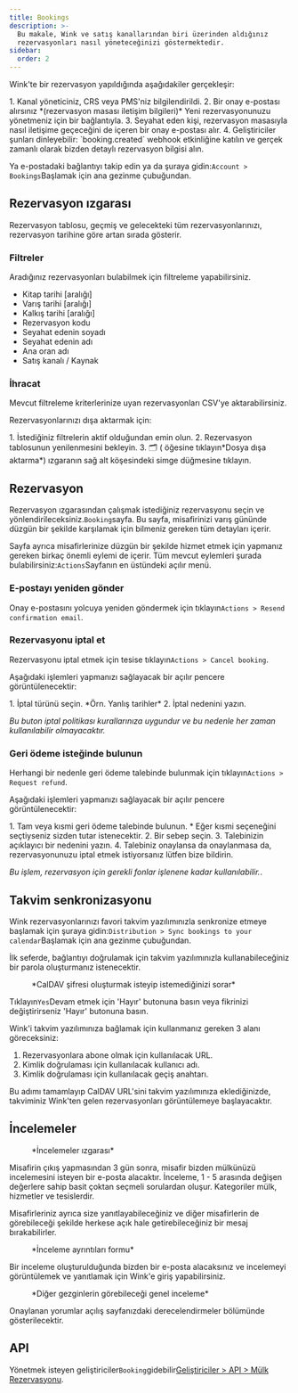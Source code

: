```yaml
---
title: Bookings
description: >-
  Bu makale, Wink ve satış kanallarından biri üzerinden aldığınız
  rezervasyonları nasıl yöneteceğinizi göstermektedir.
sidebar:
  order: 2
---
```


Wink'te bir rezervasyon yapıldığında aşağıdakiler gerçekleşir:

<Steps>
  1. Kanal yöneticiniz, CRS veya PMS'niz bilgilendirildi.
  2. Bir onay e-postası alırsınız *(rezervasyon masası iletişim bilgileri)* Yeni rezervasyonunuzu yönetmeniz için bir bağlantıyla.
  3. Seyahat eden kişi, rezervasyon masasıyla nasıl iletişime geçeceğini de içeren bir onay e-postası alır.
  4. Geliştiriciler şunları dinleyebilir: `booking.created` webhook etkinliğine katılın ve gerçek zamanlı olarak bizden detaylı rezervasyon bilgisi alın.
</Steps>


Ya e-postadaki bağlantıyı takip edin ya da şuraya gidin:`Account > Bookings`Başlamak için ana gezinme çubuğundan.

## Rezervasyon ızgarası

Rezervasyon tablosu, geçmiş ve gelecekteki tüm rezervasyonlarınızı, rezervasyon tarihine göre artan sırada gösterir.

### Filtreler

Aradığınız rezervasyonları bulabilmek için filtreleme yapabilirsiniz.

* Kitap tarihi \[aralığı]
* Varış tarihi \[aralığı]
* Kalkış tarihi \[aralığı]
* Rezervasyon kodu
* Seyahat edenin soyadı
* Seyahat edenin adı
* Ana oran adı
* Satış kanalı / Kaynak

### İhracat

Mevcut filtreleme kriterlerinize uyan rezervasyonları CSV'ye aktarabilirsiniz.

Rezervasyonlarınızı dışa aktarmak için:

<Steps>
  1. İstediğiniz filtrelerin aktif olduğundan emin olun.
  2. Rezervasyon tablosunun yenilenmesini bekleyin.
  3. 🗂️ ( öğesine tıklayın*Dosya dışa aktarma*) ızgaranın sağ alt köşesindeki simge düğmesine tıklayın.
</Steps>


## Rezervasyon

Rezervasyon ızgarasından çalışmak istediğiniz rezervasyonu seçin ve yönlendirileceksiniz.`Booking`sayfa.
Bu sayfa, misafirinizi varış gününde düzgün bir şekilde karşılamak için bilmeniz gereken tüm detayları içerir.

Sayfa ayrıca misafirlerinize düzgün bir şekilde hizmet etmek için yapmanız gereken birkaç önemli eylemi de içerir. Tüm mevcut eylemleri şurada bulabilirsiniz:`Actions`Sayfanın en üstündeki açılır menü.

### E-postayı yeniden gönder

Onay e-postasını yolcuya yeniden göndermek için tıklayın`Actions > Resend confirmation email`.

### Rezervasyonu iptal et

Rezervasyonu iptal etmek için tesise tıklayın`Actions > Cancel booking`.

Aşağıdaki işlemleri yapmanızı sağlayacak bir açılır pencere görüntülenecektir:

<Steps>
  1. İptal türünü seçin. *Örn. Yanlış tarihler*
  2. İptal nedenini yazın.
</Steps>


*Bu buton iptal politikası kurallarınıza uygundur ve bu nedenle her zaman kullanılabilir olmayacaktır.*

### Geri ödeme isteğinde bulunun

Herhangi bir nedenle geri ödeme talebinde bulunmak için tıklayın`Actions > Request refund`.

Aşağıdaki işlemleri yapmanızı sağlayacak bir açılır pencere görüntülenecektir:

<Steps>
  1. Tam veya kısmi geri ödeme talebinde bulunun.
     * Eğer kısmi seçeneğini seçtiyseniz sizden tutar istenecektir.
  2. Bir sebep seçin.
  3. Talebinizin açıklayıcı bir nedenini yazın.
  4. Talebiniz onaylansa da onaylanmasa da, rezervasyonunuzu iptal etmek istiyorsanız lütfen bize bildirin.
</Steps>


*Bu işlem, rezervasyon için gerekli fonlar işlenene kadar kullanılabilir.*.

## Takvim senkronizasyonu

Wink rezervasyonlarınızı favori takvim yazılımınızla senkronize etmeye başlamak için şuraya gidin:`Distribution > Sync bookings to your calendar`Başlamak için ana gezinme çubuğundan.

İlk seferde, bağlantıyı doğrulamak için takvim yazılımınızla kullanabileceğiniz bir parola oluşturmanız istenecektir.

<figure>
  <CloudinaryImage width="350" height="188" resize="scale" quality="best" alt="Şifre oluştur" src="academy/caldav-pass-code" errorImage="noimage_opaque_nyrtl0.png" />

  <figcaption>*CalDAV şifresi oluşturmak isteyip istemediğinizi sorar*</figcaption>
</figure>


Tıklayın`Yes`Devam etmek için 'Hayır' butonuna basın veya fikrinizi değiştirirseniz 'Hayır' butonuna basın.

Wink'i takvim yazılımınıza bağlamak için kullanmanız gereken 3 alanı göreceksiniz:

1. Rezervasyonlara abone olmak için kullanılacak URL.
2. Kimlik doğrulaması için kullanılacak kullanıcı adı.
3. Kimlik doğrulaması için kullanılacak geçiş anahtarı.

Bu adımı tamamlayıp CalDAV URL'sini takvim yazılımınıza eklediğinizde, takviminiz Wink'ten gelen rezervasyonları görüntülemeye başlayacaktır.

## İncelemeler

<figure>
  <CloudinaryImage width="700" height="151" resize="scale" quality="best" alt="İnceleme ızgarası" src="academy/reviews" errorImage="noimage_opaque_nyrtl0.png" />

  <figcaption>*İncelemeler ızgarası*</figcaption>
</figure>


Misafirin çıkış yapmasından 3 gün sonra, misafir bizden mülkünüzü incelemesini isteyen bir e-posta alacaktır.
İnceleme, 1 - 5 arasında değişen değerlere sahip basit çoktan seçmeli sorulardan oluşur. Kategoriler mülk, hizmetler ve tesislerdir.

Misafirleriniz ayrıca size yanıtlayabileceğiniz ve diğer misafirlerin de görebileceği şekilde herkese açık hale getirebileceğiniz bir mesaj bırakabilirler.

<figure>
  <CloudinaryImage width="700" height="421" resize="scale" quality="best" alt="İncelemeyi onayla" src="academy/review-details" errorImage="noimage_opaque_nyrtl0.png" />

  <figcaption>*İnceleme ayrıntıları formu*</figcaption>
</figure>


Bir inceleme oluşturulduğunda bizden bir e-posta alacaksınız ve incelemeyi görüntülemek ve yanıtlamak için Wink'e giriş yapabilirsiniz.

<figure>
  <CloudinaryImage width="350" height="355" resize="scale" quality="best" alt="Kamuoyu incelemesi" src="academy/public-review" errorImage="noimage_opaque_nyrtl0.png" />

  <figcaption>*Diğer gezginlerin görebileceği genel inceleme*</figcaption>
</figure>


Onaylanan yorumlar açılış sayfanızdaki derecelendirmeler bölümünde gösterilecektir.

## API

Yönetmek isteyen geliştiriciler`Booking`gidebilir[Geliştiriciler > API > Mülk Rezervasyonu](/developers/apis/#property-booking-api).

